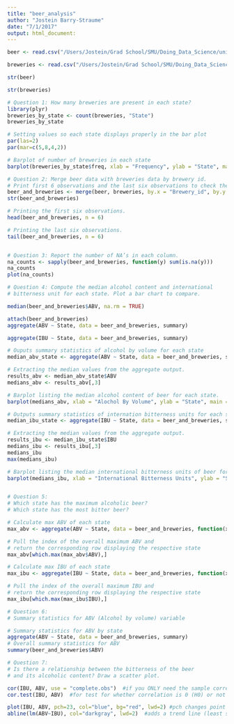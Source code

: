 ```yaml
---
title: "beer_analysis"
author: "Jostein Barry-Straume"
date: "7/1/2017"
output: html_document:
---
```


```r
beer <- read.csv("/Users/Jostein/Grad School/SMU/Doing_Data_Science/unit_8/msds6306_casestudy01/data/Beers.csv", header=TRUE, stringsAsFactors = TRUE)

breweries <- read.csv("/Users/Jostein/Grad School/SMU/Doing_Data_Science/unit_8/msds6306_casestudy01/data/Breweries.csv", header=TRUE, stringsAsFactors = TRUE)

str(beer)

str(breweries)

# Question 1: How many breweries are present in each state?
library(plyr)
breweries_by_state <- count(breweries, "State")
breweries_by_state

# Setting values so each state displays properly in the bar plot
par(las=2)
par(mar=c(5,8,4,2))

# Barplot of number of breweries in each state
barplot(breweries_by_state$freq, xlab = "Frequency", ylab = "State", main = "Number of Breweries by State", horiz = TRUE, names.arg = breweries_by_state$State, cex.names = 0.3, col = "blue", xlim = c(0, 50))

# Question 2: Merge beer data with breweries data by brewery id.
# Print first 6 observations and the last six observations to check the merged file.
beer_and_breweries <- merge(beer, breweries, by.x = "Brewery_id", by.y = "Brew_ID", all = TRUE, sort = TRUE)
str(beer_and_breweries)

# Printing the first six observations.
head(beer_and_breweries, n = 6)

# Printing the last six observations.
tail(beer_and_breweries, n = 6)


# Question 3: Report the number of NA’s in each column.
na_counts <- sapply(beer_and_breweries, function(y) sum(is.na(y)))
na_counts
plot(na_counts)

# Question 4: Compute the median alcohol content and international
# bitterness unit for each state. Plot a bar chart to compare.

median(beer_and_breweries$ABV, na.rm = TRUE)

attach(beer_and_breweries)
aggregate(ABV ~ State, data = beer_and_breweries, summary)

aggregate(IBU ~ State, data = beer_and_breweries, summary)

# Ouputs summary statistics of alcohol by volume for each state
median_abv_state <- aggregate(ABV ~ State, data = beer_and_breweries, summary)

# Extracting the median values from the aggregate output.
results_abv <- median_abv_state$ABV
medians_abv <- results_abv[,3]

# Barplot listing the median alcohol content of beer for each state.
barplot(medians_abv, xlab = "Alochol By Volume", ylab = "State", main = "Median ABV by State", horiz = TRUE, names.arg = median_abv_state$State, cex.names = 0.3, col = "blue", xlim = c(0, 0.07))

# Outputs summary statistics of internation bitterness units for each state
median_ibu_state <- aggregate(IBU ~ State, data = beer_and_breweries, summary)

# Extracting the median values from the aggregate output.
results_ibu <- median_ibu_state$IBU
medians_ibu <- results_ibu[,3]
medians_ibu
max(medians_ibu)

# Barplot listing the median international bitterness units of beer for each state.
barplot(medians_ibu, xlab = "International Bitterness Units", ylab = "State", main = "Median IBU by State", horiz = TRUE, names.arg = median_ibu_state$State, cex.names = 0.3, col = "green")


# Question 5:
# Which state has the maximum alcoholic beer?
# Which state has the most bitter beer?

# Calculate max ABV of each state
max_abv <- aggregate(ABV ~ State, data = beer_and_breweries, function(x) max(x))

# Pull the index of the overall maximum ABV and
# return the corresponding row displaying the respective state
max_abv[which.max(max_abv$ABV),]

# Calculate max IBU of each state
max_ibu <- aggregate(IBU ~ State, data = beer_and_breweries, function(x) max(x))

# Pull the index of the overall maximum IBU and
# return the corresponding row displaying the respective state
max_ibu[which.max(max_ibu$IBU),]

# Question 6:
# Summary statistics for ABV (Alcohol by volume) variable

# Summary statistics for ABV by state
aggregate(ABV ~ State, data = beer_and_breweries, summary)
# Overall summary statistics for ABV
summary(beer_and_breweries$ABV)

# Question 7:
# Is there a relationship between the bitterness of the beer
# and its alcoholic content? Draw a scatter plot.

cor(IBU, ABV, use = "complete.obs")	 #if you ONLY need the sample correlation
cor.test(IBU, ABV)  #for test for whether correlation is 0 (H0) or not 0 (Ha) and CI.  Also gives sample correlation.

plot(IBU, ABV, pch=23, col="blue", bg="red", lwd=2)	#pch changes point shape, col changes the color 
abline(lm(ABV~IBU), col="darkgray", lwd=2)  #adds a trend line (least squares regression line) to the plot, lwd changes line thickness (default is 1)
```